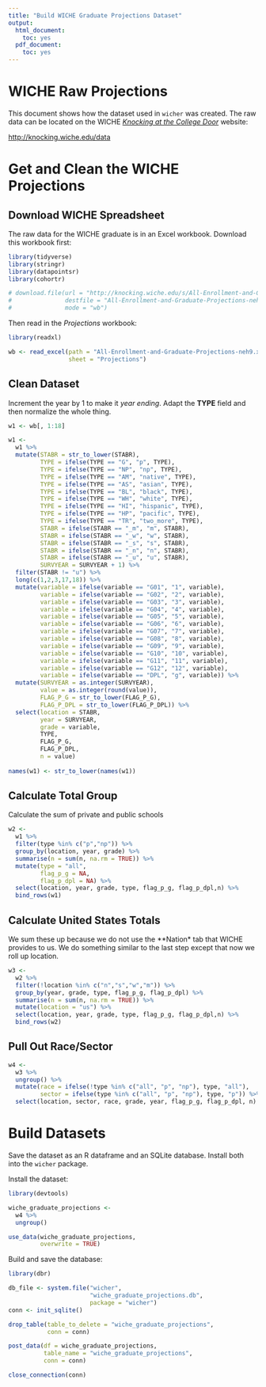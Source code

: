```yaml
---
title: "Build WICHE Graduate Projections Dataset"
output:
  html_document:
    toc: yes
  pdf_document:
    toc: yes
---
```


# WICHE Raw Projections

This document shows how the dataset used in `wicher` was created. The raw data 
can be located on the WICHE [*Knocking at the College Door*](http://knocking.wiche.edu/data) website:

[http://knocking.wiche.edu/data](http://knocking.wiche.edu/data)

# Get and Clean the WICHE Projections

## Download WICHE Spreadsheet

The raw data for the WICHE graduate is in an Excel workbook. Download this
workbook first:

```r

library(tidyverse)
library(stringr)
library(datapointsr)
library(cohortr)

# download.file(url = "http://knocking.wiche.edu/s/All-Enrollment-and-Graduate-Projections-neh9.xlsx",
#               destfile = "All-Enrollment-and-Graduate-Projections-neh9.xlsx",
#               mode = "wb")

```

Then read in the *Projections* workbook:

```r

library(readxl)

wb <- read_excel(path = "All-Enrollment-and-Graduate-Projections-neh9.xlsx",
                 sheet = "Projections")

```

## Clean Dataset

Increment the year by 1 to make it *year ending*.  Adapt the
**TYPE** field and then normalize the whole thing.

```r

w1 <- wb[, 1:18]

w1 <- 
  w1 %>% 
  mutate(STABR = str_to_lower(STABR),
         TYPE = ifelse(TYPE == "G", "p", TYPE),
         TYPE = ifelse(TYPE == "NP", "np", TYPE),
         TYPE = ifelse(TYPE == "AM", "native", TYPE),
         TYPE = ifelse(TYPE == "AS", "asian", TYPE),
         TYPE = ifelse(TYPE == "BL", "black", TYPE),
         TYPE = ifelse(TYPE == "WH", "white", TYPE),
         TYPE = ifelse(TYPE == "HI", "hispanic", TYPE),
         TYPE = ifelse(TYPE == "HP", "pacific", TYPE),
         TYPE = ifelse(TYPE == "TR", "two_more", TYPE),
         STABR = ifelse(STABR == "_m", "m", STABR),
         STABR = ifelse(STABR == "_w", "w", STABR),
         STABR = ifelse(STABR == "_s", "s", STABR),
         STABR = ifelse(STABR == "_n", "n", STABR),
         STABR = ifelse(STABR == "_u", "u", STABR),
         SURVYEAR = SURVYEAR + 1) %>% 
  filter(STABR != "u") %>% 
  long(c(1,2,3,17,18)) %>% 
  mutate(variable = ifelse(variable == "G01", "1", variable),
         variable = ifelse(variable == "G02", "2", variable),
         variable = ifelse(variable == "G03", "3", variable),
         variable = ifelse(variable == "G04", "4", variable),
         variable = ifelse(variable == "G05", "5", variable),
         variable = ifelse(variable == "G06", "6", variable),
         variable = ifelse(variable == "G07", "7", variable),
         variable = ifelse(variable == "G08", "8", variable),
         variable = ifelse(variable == "G09", "9", variable),
         variable = ifelse(variable == "G10", "10", variable),
         variable = ifelse(variable == "G11", "11", variable),
         variable = ifelse(variable == "G12", "12", variable),
         variable = ifelse(variable == "DPL", "g", variable)) %>% 
  mutate(SURVYEAR = as.integer(SURVYEAR),
         value = as.integer(round(value)),
         FLAG_P_G = str_to_lower(FLAG_P_G),
         FLAG_P_DPL = str_to_lower(FLAG_P_DPL)) %>% 
  select(location = STABR,
         year = SURVYEAR,
         grade = variable,
         TYPE,
         FLAG_P_G,
         FLAG_P_DPL,
         n = value)
  
names(w1) <- str_to_lower(names(w1))

```

## Calculate Total Group

Calculate the sum of private and public schools

```r

w2 <- 
  w1 %>% 
  filter(type %in% c("p","np")) %>% 
  group_by(location, year, grade) %>% 
  summarise(n = sum(n, na.rm = TRUE)) %>% 
  mutate(type = "all",
         flag_p_g = NA,
         flag_p_dpl = NA) %>% 
  select(location, year, grade, type, flag_p_g, flag_p_dpl,n) %>% 
  bind_rows(w1)

```

## Calculate United States Totals

We sum these up because we do not use the **Nation* tab that WICHE
provides to us. We do something similar
to the last step except that now we roll up location.

```r

w3 <-
  w2 %>%
  filter(!location %in% c("n","s","w","m")) %>% 
  group_by(year, grade, type, flag_p_g, flag_p_dpl) %>%
  summarise(n = sum(n, na.rm = TRUE)) %>%
  mutate(location = "us") %>%
  select(location, year, grade, type, flag_p_g, flag_p_dpl,n) %>%
  bind_rows(w2)

```

## Pull Out Race/Sector

```r

w4 <- 
  w3 %>% 
  ungroup() %>% 
  mutate(race = ifelse(!type %in% c("all", "p", "np"), type, "all"),
         sector = ifelse(type %in% c("all", "p", "np"), type, "p")) %>% 
  select(location, sector, race, grade, year, flag_p_g, flag_p_dpl, n)

```

# Build Datasets

Save the dataset as an R dataframe and an SQLite database. Install
both into the `wicher` package.

Install the dataset:

```r

library(devtools)

wiche_graduate_projections <- 
  w4 %>% 
  ungroup()

use_data(wiche_graduate_projections,
         overwrite = TRUE)

```

Build and save the database:

```r

library(dbr)

db_file <- system.file("wicher",
                       "wiche_graduate_projections.db",
                       package = "wicher")
conn <- init_sqlite()

drop_table(table_to_delete = "wiche_graduate_projections",
           conn = conn)

post_data(df = wiche_graduate_projections,
          table_name = "wiche_graduate_projections",
          conn = conn)

close_connection(conn)

```
